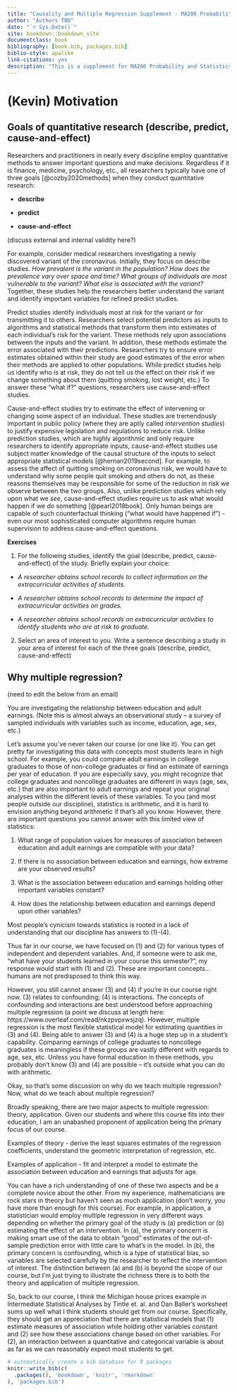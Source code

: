 ```yaml
--- 
title: "Causality and Multiple Regression Supplement - MA206 Probability and Statistics"
author: "Authors TBD"
date: "`r Sys.Date()`"
site: bookdown::bookdown_site
documentclass: book
bibliography: [book.bib, packages.bib]
biblio-style: apalike
link-citations: yes
description: "This is a supplement for MA206 Probability and Statistics, West Point, NY."
---
```


# (Kevin) Motivation

## Goals of quantitative research (describe, predict, cause-and-effect)

Researchers and practitioners in nearly every discipline employ quantitative methods to answer important questions and make decisions.  Regardless if it is finance, medicine, psychology, etc., all researchers typically have one of three goals [@cozby2020methods] when they conduct quantitative research:

* **describe**

* **predict** 

* **cause-and-effect**

(discuss external and internal validity here?)

For example, consider medical researchers investigating a newly discovered variant of the coronavirus.  Initially, they focus on describe studies.  *How prevalent is the variant in the population? How does the prevalence vary over space and time? What groups of individuals are most vulnerable to the variant? What else is associated with the variant?*   Together, these studies help the researchers better understand the variant and identify important variables for refined predict studies.  

Predict studies identify individuals most at risk for the variant or for transmitting it to others. Researchers select potential predictors as inputs to algorithms and statistical methods that transform them into estimates of each individual's risk for the variant.  These methods rely upon associations between the inputs and the variant.  In addition, these methods estimate the error associated with their predictions. Researchers try to ensure error estimates obtained within their study are good estimates of the error when their methods are applied to other populations.  While predict studies help us identify who is at risk, they do not tell us the effect on their risk if we change something about them (quitting smoking, lost weight, etc.)  To answer these "what if?" questions, researchers use cause-and-effect studies.

Cause-and-effect studies try to estimate the effect of intervening or changing some aspect of an individual.  These studies are tremendously important in public policy (where they are aptly called *intervention studies*) to justify expensive legislation and regulations to reduce risk.  Unlike prediction studies, which are highly algorithmic and only require researchers to identify appropriate inputs, cause-and-effect studies use subject matter knowledge of the causal structure of the inputs to select appropriate statistical models [@hernan2019second].  For example, to assess the affect of quitting smoking on coronavirus risk, we would have to understand why some people quit smoking and others do not, as these reasons themselves may be responsible for some of the reduction in risk we observe between the two groups. Also, unlike prediction studies which rely upon what we *see*, cause-and-effect studies require us to ask what would happen if we *do* something [@pearl2018book].  Only human beings are capable of such counterfactual thinking ("what would have happened if") - even our most sophisticated computer algorithms require human supervision to address cause-and-effect questions.

**Exercises**

1. For the following studies, identify the goal (describe, predict, cause-and-effect) of the study.  Briefly explain your choice:

* *A researcher obtains school records to collect information on the extracurricular activities of students.*

* *A researcher obtains school records to determine the impact of extracurricular activities on grades.*

* *A researcher obtains school records on extracurricular activities to identify students who are at risk to graduate.*

2.  Select an area of interest to you.  Write a sentence describing a study in your area of interest for each of the three goals (describe, predict, cause-and-effect)

## Why multiple regression?

(need to edit the below from an email)

You are investigating the relationship between education and adult earnings.  (Note this is almost always an observational study -- a survey of sampled individuals with variables such as income, education, age, sex, etc.)  

 

Let's assume you've never taken our course (or one like it).  You can get pretty far investigating this data with concepts most students learn in high school.  For example, you could compare adult earnings in college graduates to those of non-college graduates or find an estimate of earnings per year of education.  If you are especially savy, you might recognize that college graduates and noncollege graduates are different in ways (age, sex, etc.) that are also important to adult earnings and repeat your original analyses within the different levels of these variables.  To you (and most people outside our discipline), statistics is arithmetic, and it is hard to envision anything beyond arithmetic if that's all you know. However, there are important questions you cannot answer with this limited view of statistics: 

 

(1) What range of population values for measures of association between education and adult earnings are compatible with your data?    

(2) If there is no association between education and earnings, how extreme are your observed results?

(3) What is the association between education and earnings holding other important variables constant?

(4) How does the relationship between education and earnings depend upon other variables?

 

Most people's cynicism towards statistics is rooted in a lack of understanding that our discipline has answers to (1)-(4).

 

Thus far in our course, we have focused on (1) and (2) for various types of independent and dependent variables.  And, if someone were to ask me, "what have your students learned in your course this semester?", my response would start with (1) and (2).  These are important concepts...humans are not predisposed to think this way. 

 

However, you still cannot answer (3) and (4) if you're in our course right now.  (3) relates to confounding; (4) is interactions. The concepts of confounding and interactions are best understood before approaching multiple regression (a point we discuss at length here: https://www.overleaf.com/read/nkzpvpxwsjzq).  However, multiple regression is the most flexible statistical model for estimating quantities in (3) and (4).  Being able to answer (3) and (4) is a huge step up in a student's capability.  Comparing earnings of college graduates to noncollege graduates is meaningless if these groups are vastly different with regards to age, sex, etc.  Unless you have formal education in these methods, you probably don't know (3) and (4) are possible -- it's outside what you can do with arithmetic. 

 

Okay, so that's some discussion on why do we teach multiple regression?  Now, what do we teach about multiple regression?

 

Broadly speaking, there are two major aspects to multiple regression: theory, application.  Given our students and where this course fits into their education, I am an unabashed proponent of application being the primary focus of our course.

 

Examples of theory - derive the least squares estimates of the regression coefficients, understand the geometric interpretation of regression, etc.

 

Examples of application - fit and interpret a model to estimate the association between education and earnings that adjusts for age.  

 

You can have a rich understanding of one of these two aspects and be a complete novice about the other.  From my experience, mathematicians are rock stars in theory but haven't seen as much application (don't worry, you have more than enough for this course).  For example, in application, a statistician would employ multiple regression in very different ways depending on whether the primary goal of the study is (a) prediction or (b) estimating the effect of an intervention.  In (a), the primary concern is making smart use of the data to obtain "good" estimates of the out-of-sample prediction error with little care to what's in the model.  In (b), the primary concern is confounding, which is a type of statistical bias, so variables are selected carefully by the researcher to reflect the intervention of interest.  The distinction between (a) and (b) is beyond the scope of our course, but I'm just trying to illustrate the richness there is to both the theory and application of multiple regression.

 So, back to our course, I think the Michigan house prices example in Intermediate Statistical Analyses by Tintle et. al. and Dan Baller's worksheet sums up well what I think students should get from our course.  Specifically, they should get an appreciation that there are statistical models that (1) estimate measures of association while holding other variables constant and (2) see how these associations change based on other variables.  For (2), an interaction between a quantitative and categorical variable is about as far as we can reasonably expect most students to get.




```r
# automatically create a bib database for R packages
knitr::write_bib(c(
  .packages(), 'bookdown', 'knitr', 'rmarkdown'
), 'packages.bib')
```